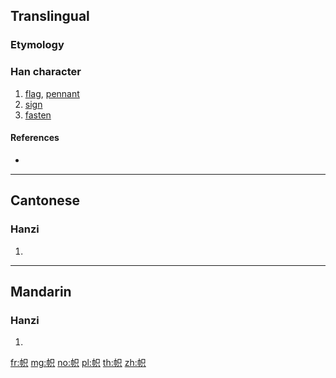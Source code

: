 {{also|幟}}
==Translingual==

===Etymology===
{{Han simp|幟|f=戠|t=只}}

===Han character===
{{Han char|rn=50|rad=巾|as=05|sn=8|four=|canj=LBRC|ids=⿰巾只}}

# [[flag]], [[pennant]]
# [[sign]]
# [[fasten]]

====References====
* {{Han ref|kx=0330.131|hdz=10734.010|uh=5E1C|ud=24092}}

----

==Cantonese==

===Hanzi===
{{yue-hanzi|jyut=ci3|y=chi3|tra=幟}}

# {{defn|lang=yue|sort=巾05}}

----

==Mandarin==

===Hanzi===
{{cmn-hanzi|tra=幟|pin=[[zhì]] ([[zhi4]])|wg=chih<sup>4</sup>}}

# {{defn|lang=cmn|sort=巾05}}

[[fr:帜]]
[[mg:帜]]
[[no:帜]]
[[pl:帜]]
[[th:帜]]
[[zh:帜]]